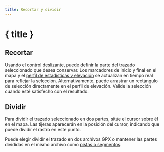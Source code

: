 ```yaml
---
title: Recortar y dividir
---
```


<script>
</script>

# <ScissorsIcon size="24" class="inline-block" style="margin-bottom: 5px" /> { title }

## Recortar

Usando el control deslizante, puede definir la parte del trazado seleccionado que desea conservar.
Los marcadores de inicio y final en el mapa y el [perfil de estadísticas y elevación](../files-and-stats) se actualizan en tiempo real para reflejar la selección.
Alternativamente, puede arrastrar un rectángulo de selección directamente en el perfil de elevación.
Valide la selección cuando esté satisfecho con el resultado.

<div class="flex flex-row justify-center">
    <Scissors class="text-foreground p-3 border rounded-md shadow-lg" />
</div>

## Dividir

Para dividir el trazado seleccionado en dos partes, sitúe el cursor sobre él en el mapa.
Las tijeras aparecerán en la posición del cursor, indicando que puede dividir el rastro en este punto.

Puede elegir dividir el trazado en dos archivos GPX o mantener las partes divididas en el mismo archivo como [pistas o segmentos](../gpx).

<DocsImage src={splitScreenshot} alt="Situar el cursor sobre el trazado seleccionado lo convierte en tijeras." />
